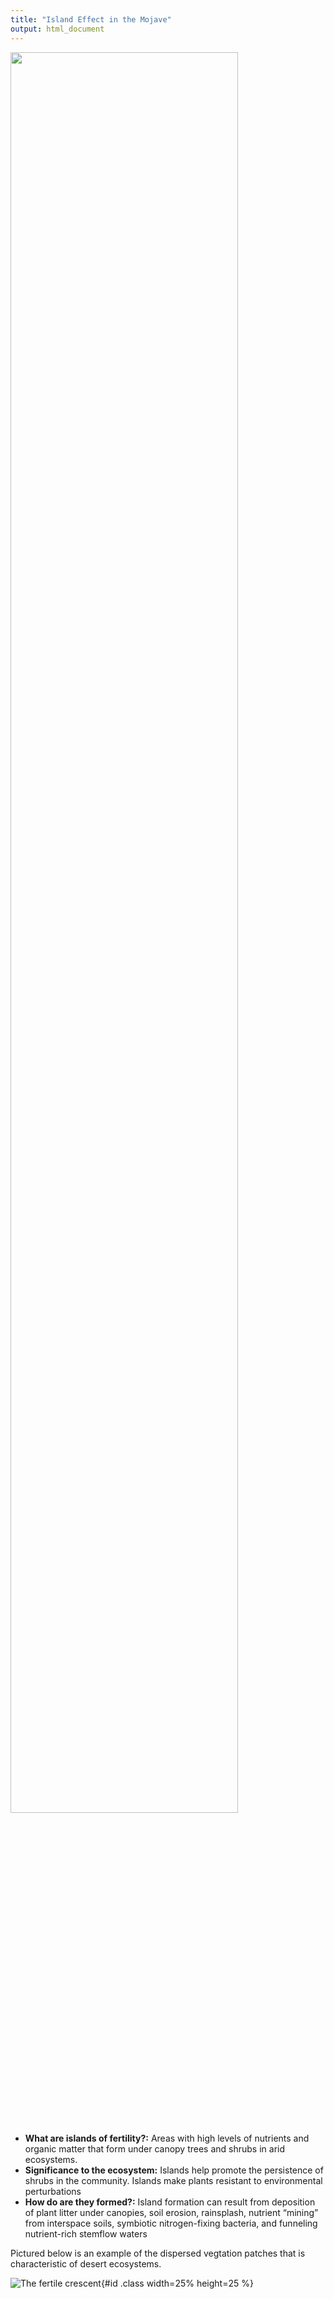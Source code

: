 ```yaml
---
title: "Island Effect in the Mojave"
output: html_document
---
```

![](mojave1.jpg){#id .class width=85% border=10px}

- __What are islands of fertility?:__ Areas with high levels of nutrients and organic matter that form under canopy trees and shrubs in arid ecosystems.
- __Significance to the ecosystem:__ Islands help promote the persistence of shrubs in the community. Islands make plants resistant to environmental perturbations
- __How do are they formed?:__ Island formation can result from deposition of plant litter under canopies, soil erosion, rainsplash, nutrient “mining” from interspace soils, symbiotic nitrogen-fixing bacteria, and funneling nutrient-rich stemflow waters

Pictured below is an example of the dispersed vegtation patches that is characteristic of desert ecosystems.

![The fertile crescent](islands_of_fertility.jpg){#id .class width=25% height=25 %}
